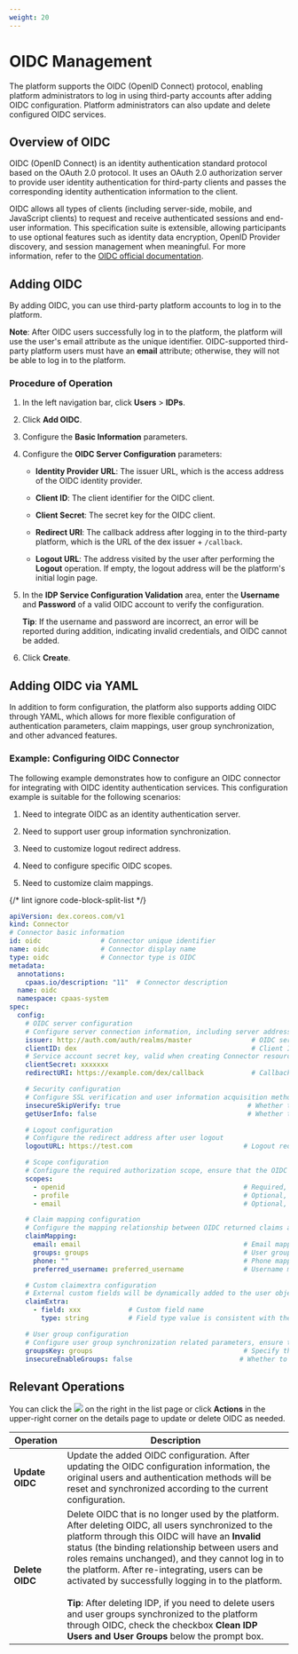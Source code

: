 ```yaml
---
weight: 20
---
```


# OIDC Management

The platform supports the OIDC (OpenID Connect) protocol, enabling platform administrators to log in using third-party accounts after adding OIDC configuration. Platform administrators can also update and delete configured OIDC services.

## Overview of OIDC

OIDC (OpenID Connect) is an identity authentication standard protocol based on the OAuth 2.0 protocol. It uses an OAuth 2.0 authorization server to provide user identity authentication for third-party clients and passes the corresponding identity authentication information to the client.

OIDC allows all types of clients (including server-side, mobile, and JavaScript clients) to request and receive authenticated sessions and end-user information. This specification suite is extensible, allowing participants to use optional features such as identity data encryption, OpenID Provider discovery, and session management when meaningful. For more information, refer to the [OIDC official documentation](https://openid.net/connect/).

## Adding OIDC

By adding OIDC, you can use third-party platform accounts to log in to the platform.

**Note**: After OIDC users successfully log in to the platform, the platform will use the user's email attribute as the unique identifier. OIDC-supported third-party platform users must have an **email** attribute; otherwise, they will not be able to log in to the platform.

### Procedure of Operation

1. In the left navigation bar, click **Users** > **IDPs**.

2. Click **Add OIDC**.

3. Configure the **Basic Information** parameters.

4. Configure the **OIDC Server Configuration** parameters:

    * **Identity Provider URL**: The issuer URL, which is the access address of the OIDC identity provider.

    * **Client ID**: The client identifier for the OIDC client.

    * **Client Secret**: The secret key for the OIDC client.

    * **Redirect URI**: The callback address after logging in to the third-party platform, which is the URL of the dex issuer + `/callback`.

    * **Logout URL**: The address visited by the user after performing the **Logout** operation. If empty, the logout address will be the platform's initial login page.

5. In the **IDP Service Configuration Validation** area, enter the **Username** and **Password** of a valid OIDC account to verify the configuration.

    **Tip**: If the username and password are incorrect, an error will be reported during addition, indicating invalid credentials, and OIDC cannot be added.

6. Click **Create**.

## Adding OIDC via YAML

In addition to form configuration, the platform also supports adding OIDC through YAML, which allows for more flexible configuration of authentication parameters, claim mappings, user group synchronization, and other advanced features.

### Example: Configuring OIDC Connector

The following example demonstrates how to configure an OIDC connector for integrating with OIDC identity authentication services. This configuration example is suitable for the following scenarios:

1. Need to integrate OIDC as an identity authentication server.

2. Need to support user group information synchronization.

3. Need to customize logout redirect address.

4. Need to configure specific OIDC scopes.

5. Need to customize claim mappings.

{/* lint ignore code-block-split-list */}

```yaml
apiVersion: dex.coreos.com/v1
kind: Connector
# Connector basic information
id: oidc               # Connector unique identifier
name: oidc             # Connector display name
type: oidc             # Connector type is OIDC
metadata:
  annotations:
    cpaas.io/description: "11"  # Connector description
  name: oidc
  namespace: cpaas-system
spec:
  config:
    # OIDC server configuration
    # Configure server connection information, including server address, client credentials, and callback address
    issuer: http://auth.com/auth/realms/master               # OIDC server address
    clientID: dex                                            # Client ID
    # Service account secret key, valid when creating Connector resources for the first time
    clientSecret: xxxxxxx
    redirectURI: https://example.com/dex/callback            # Callback address, must match the address registered by the OIDC client

    # Security configuration
    # Configure SSL verification and user information acquisition method
    insecureSkipVerify: true                                # Whether to skip SSL verification, it is recommended to set to false in a production environment
    getUserInfo: false                                      # Whether to obtain additional user information through the UserInfo endpoint

    # Logout configuration
    # Configure the redirect address after user logout
    logoutURL: https://test.com                            # Logout redirect address, can be customized to the page jumped after user logout

    # Scope configuration
    # Configure the required authorization scope, ensure that the OIDC server supports these scopes
    scopes:
      - openid                                             # Required, used for OIDC basic authentication
      - profile                                            # Optional, used to obtain user basic information
      - email                                              # Optional, used to obtain user email

    # Claim mapping configuration
    # Configure the mapping relationship between OIDC returned claims and platform user attributes
    claimMapping:
      email: email                                         # Email mapping, used for user unique identification
      groups: groups                                       # User group mapping, used for organization structure
      phone: ""                                            # Phone mapping, optional
      preferred_username: preferred_username               # Username mapping, used for display name

    # Custom claimextra configuration
    # External custom fields will be dynamically added to the user object spec.extra field
    claimExtra:
      - field: xxx            # Custom field name
        type: string          # Field type value is consistent with the definition of golang language type. For example: string, int, bool, map[string]string, []string, []int

    # User group configuration
    # Configure user group synchronization related parameters, ensure that the token contains group information
    groupsKey: groups                                      # Specify the key name of group information
    insecureEnableGroups: false                           # Whether to enable group synchronization function
```

## Relevant Operations

You can click the ![](/en/img/113point.png) on the right in the list page or click **Actions** in the upper-right corner on the details page to update or delete OIDC as needed.

| Operation | Description |
|-----------|-------------|
| **Update OIDC** | Update the added OIDC configuration. After updating the OIDC configuration information, the original users and authentication methods will be reset and synchronized according to the current configuration. |
| **Delete OIDC** | Delete OIDC that is no longer used by the platform. After deleting OIDC, all users synchronized to the platform through this OIDC will have an **Invalid** status (the binding relationship between users and roles remains unchanged), and they cannot log in to the platform. After re-integrating, users can be activated by successfully logging in to the platform.<br/><br/>**Tip**: After deleting IDP, if you need to delete users and user groups synchronized to the platform through OIDC, check the checkbox **Clean IDP Users and User Groups** below the prompt box. |
